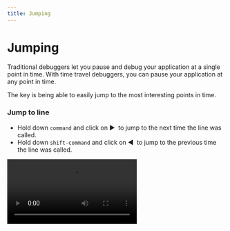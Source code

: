 ```yaml
---
title: Jumping
---
```


# Jumping

Traditional debuggers let you pause and debug your application at a single point in time. With time travel debuggers, you can pause your application at any point in time. 

The key is being able to easily jump to the most interesting points in time.

### Jump to line

- Hold down `command` and click on ▶️  to jump to the next time the line was called.
- Hold down `shift-command` and click on ◀️  to jump to the previous time the line was called.

<Video src="/videos/jump-to-line_ydsnd.mp4"/>

### Jump to Cypress event

Hover on a Cypress action and click on **Jump to code** to seek to your application’s onClick or onKeypress event handler.

<Video src="/videos/jump-to-cypress-event_slvih.mp4"/>

### Jump to console message

Hover on a console message and click on **Jump to code** to seek to where the message was emitted.

<Video src="/videos/jump-to-console-message_vuzcc.mp4"/>

### Jump to request

Hover on a network XHR event and click on **Jump to code** to seek to where the request originated.

<Video src="/videos/jump-to-request_oopaa.mp4"/>